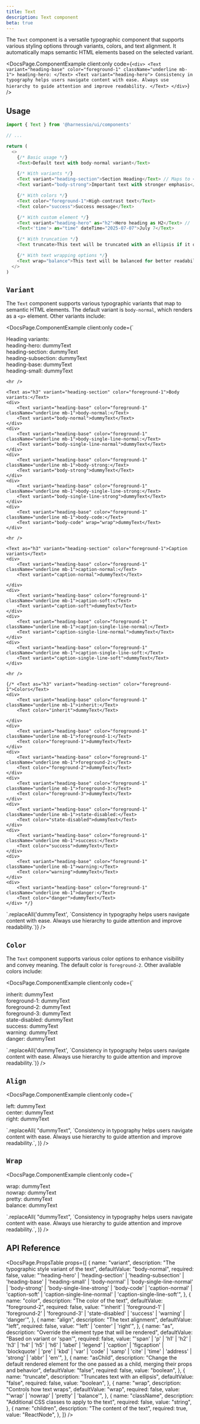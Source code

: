 ```yaml
---
title: Text
description: Text component
beta: true
---
```


The `Text` component is a versatile typographic component that supports various styling options through variants, colors, and text alignment. It automatically maps semantic HTML elements based on the selected variant.


<DocsPage.ComponentExample
  client:only
  code={`
    <div>
        <Text variant="heading-base" color="foreground-1" className="underline mb-1">
            heading-hero:
        </Text>
        <Text variant="heading-hero">
            Consistency in typography helps users navigate content with ease. Always use hierarchy to guide attention and improve readability.
        </Text>
    </div>
`}
/>

## Usage

```typescript jsx
import { Text } from '@harnessio/ui/components'

// ...

return (
  <>
    {/* Basic usage */}
    <Text>Default text with body-normal variant</Text>

    {/* With variants */}
    <Text variant="heading-section">Section Heading</Text> // Maps to <h2>
    <Text variant="body-strong">Important text with stronger emphasis</Text>

    {/* With colors */}
    <Text color="foreground-1">High-contrast text</Text>
    <Text color="success">Success message</Text>

    {/* With custom element */}
    <Text variant="heading-hero" as="h2">Hero heading as H2</Text> //  <h1> => <h2>
    <Text<'time'> as="time" dateTime="2025-07-07">July 7</Text>

    {/* With truncation */}
    <Text truncate>This text will be truncated with an ellipsis if it overflows</Text>

    {/* With text wrapping options */}
    <Text wrap="balance">This text will be balanced for better readability</Text>
  </>
)
```

## `Variant`

The `Text` component supports various typographic variants that map to semantic HTML elements.
The default variant is `body-normal`, which renders as a `<p>` element. Other variants include:

<DocsPage.ComponentExample
  client:only
  code={`<div className="grid gap-4">
    <Text as="h3" variant="heading-section" color="foreground-1">Heading variants:</Text>
    <div>
        <Text variant="heading-base" color="foreground-1" className="underline mb-1">heading-hero:</Text>
        <Text variant="heading-hero">dummyText</Text>
    </div>
    <div>
        <Text variant="heading-base" color="foreground-1" className="underline mb-1">heading-section:</Text>
        <Text variant="heading-section">dummyText</Text>
    </div>
    <div>
        <Text variant="heading-base" color="foreground-1" className="underline mb-1">heading-subsection:</Text>
        <Text variant="heading-subsection">dummyText</Text>
    </div>
    <div>
        <Text variant="heading-base" color="foreground-1" className="underline mb-1">heading-base:</Text>
        <Text variant="heading-base">dummyText</Text>
    </div>
    <div>
        <Text variant="heading-base" color="foreground-1" className="underline mb-1">heading-small:</Text>
        <Text variant="heading-small">dummyText</Text>
    </div>

    <hr />

    <Text as="h3" variant="heading-section" color="foreground-1">Body variants:</Text>
    <div>
        <Text variant="heading-base" color="foreground-1" className="underline mb-1">body-normal:</Text>
        <Text variant="body-normal">dummyText</Text>
    </div>
    <div>
        <Text variant="heading-base" color="foreground-1" className="underline mb-1">body-single-line-normal:</Text>
        <Text variant="body-single-line-normal">dummyText</Text>
    </div>
    <div>
        <Text variant="heading-base" color="foreground-1" className="underline mb-1">body-strong:</Text>
        <Text variant="body-strong">dummyText</Text>
    </div>
    <div>
        <Text variant="heading-base" color="foreground-1" className="underline mb-1">body-single-line-strong:</Text>
        <Text variant="body-single-line-strong">dummyText</Text>
    </div>
    <div>
        <Text variant="heading-base" color="foreground-1" className="underline mb-1">body-code:</Text>
        <Text variant="body-code" wrap="wrap">dummyText</Text>
    </div>

    <hr />

    <Text as="h3" variant="heading-section" color="foreground-1">Caption variants</Text>
    <div>
        <Text variant="heading-base" color="foreground-1" className="underline mb-1">caption-normal:</Text>
        <Text variant="caption-normal">dummyText</Text>

    </div>
    <div>
        <Text variant="heading-base" color="foreground-1" className="underline mb-1">caption-soft:</Text>
        <Text variant="caption-soft">dummyText</Text>
    </div>
    <div>
        <Text variant="heading-base" color="foreground-1" className="underline mb-1">caption-single-line-normal:</Text>
        <Text variant="caption-single-line-normal">dummyText</Text>
    </div>
    <div>
        <Text variant="heading-base" color="foreground-1" className="underline mb-1">caption-single-line-soft:</Text>
        <Text variant="caption-single-line-soft">dummyText</Text>
    </div>

    <hr />

    {/* <Text as="h3" variant="heading-section" color="foreground-1">Colors</Text>
    <div>
        <Text variant="heading-base" color="foreground-1" className="underline mb-1">inherit:</Text>
        <Text color="inherit">dummyText</Text>

    </div>
    <div>
        <Text variant="heading-base" color="foreground-1" className="underline mb-1">foreground-1:</Text>
        <Text color="foreground-1">dummyText</Text>
    </div>
    <div>
        <Text variant="heading-base" color="foreground-1" className="underline mb-1">foreground-2:</Text>
        <Text color="foreground-2">dummyText</Text>
    </div>
    <div>
        <Text variant="heading-base" color="foreground-1" className="underline mb-1">foreground-3:</Text>
        <Text color="foreground-3">dummyText</Text>
    </div>
    <div>
        <Text variant="heading-base" color="foreground-1" className="underline mb-1">state-disabled:</Text>
        <Text color="state-disabled">dummyText</Text>
    </div>
    <div>
        <Text variant="heading-base" color="foreground-1" className="underline mb-1">success:</Text>
        <Text color="success">dummyText</Text>
    </div>
    <div>
        <Text variant="heading-base" color="foreground-1" className="underline mb-1">warning:</Text>
        <Text color="warning">dummyText</Text>
    </div>
    <div>
        <Text variant="heading-base" color="foreground-1" className="underline mb-1">danger:</Text>
        <Text color="danger">dummyText</Text>
    </div> */}

</div>`.replaceAll('dummyText', `Consistency in typography helps users navigate content with ease. Always use hierarchy to guide attention and improve readability.`)}
/>

## `Color`

The `Text` component supports various color options to enhance visibility and convey meaning. The default color is `foreground-2`. Other available colors include:

<DocsPage.ComponentExample
  client:only
  code={`<div className="grid gap-4">
    <div>
        <Text variant="heading-base" color="foreground-1" className="underline mb-1">inherit:</Text>
        <Text color="inherit">dummyText</Text>
    </div>
    <div>
        <Text variant="heading-base" color="foreground-1" className="underline mb-1">foreground-1:</Text>
        <Text color="foreground-1">dummyText</Text>
    </div>
    <div>
        <Text variant="heading-base" color="foreground-1" className="underline mb-1">foreground-2:</Text>
        <Text color="foreground-2">dummyText</Text>
    </div>
    <div>
        <Text variant="heading-base" color="foreground-1" className="underline mb-1">foreground-3:</Text>
        <Text color="foreground-3">dummyText</Text>
    </div>
    <div>
        <Text variant="heading-base" color="foreground-1" className="underline mb-1">state-disabled:</Text>
        <Text color="state-disabled">dummyText</Text>
    </div>
    <div>
        <Text variant="heading-base" color="foreground-1" className="underline mb-1">success:</Text>
        <Text color="success">dummyText</Text>
    </div>
    <div>
        <Text variant="heading-base" color="foreground-1" className="underline mb-1">warning:</Text>
        <Text color="warning">dummyText</Text>
    </div>
    <div>
        <Text variant="heading-base" color="foreground-1" className="underline mb-1">danger:</Text>
        <Text color="danger">dummyText</Text>
    </div>

</div>`.replaceAll('dummyText', `Consistency in typography helps users navigate content with ease. Always use hierarchy to guide attention and improve readability.`)}
/>

## `Align`

<DocsPage.ComponentExample
  client:only
  code={`<div className="grid gap-4">
    <div>
        <Text variant="heading-base" color="foreground-1" className="underline mb-1">left:</Text>
        <Text align="left">dummyText</Text>
    </div>
    <div>
        <Text variant="heading-base" color="foreground-1" className="underline mb-1">center:</Text>
        <Text align="center">dummyText</Text>
    </div>
    <div>
        <Text variant="heading-base" color="foreground-1" className="underline mb-1">right:</Text>
        <Text align="right">dummyText</Text>
    </div>
</div>`.replaceAll(
    "dummyText",
    `Consistency in typography helps users navigate content with ease. Always use hierarchy to guide attention and improve readability.`,
  )}
/>

## `Wrap`

<DocsPage.ComponentExample
  client:only
  code={`<div className="grid gap-4">
    <div className="max-w-[400px]">
        <Text variant="heading-base" color="foreground-1" className="underline mb-1">wrap:</Text>
        <Text wrap="wrap">dummyText</Text>
    </div>
    <div className="max-w-[400px]">
        <Text variant="heading-base" color="foreground-1" className="underline mb-1">nowrap:</Text>
        <Text wrap="nowrap">dummyText</Text>
    </div>
    <div className="max-w-[400px]">
        <Text variant="heading-base" color="foreground-1" className="underline mb-1">pretty:</Text>
        <Text wrap="pretty">dummyText</Text>
    </div>
    <div className="max-w-[400px]">
        <Text variant="heading-base" color="foreground-1" className="underline mb-1">balance:</Text>
        <Text wrap="balance">dummyText</Text>
    </div>
</div>`.replaceAll(
    "dummyText",
    `Consistency in typography helps users navigate content with ease. Always use hierarchy to guide attention and improve readability.`,
  )}
/>

## API Reference

<DocsPage.PropsTable
  props={[
    {
      name: "variant",
      description: "The typographic style variant of the text",
      defaultValue: "body-normal",
      required: false,
      value:
        "'heading-hero' | 'heading-section' | 'heading-subsection' | 'heading-base' | 'heading-small' | 'body-normal' | 'body-single-line-normal' | 'body-strong' | 'body-single-line-strong' | 'body-code' | 'caption-normal' | 'caption-soft' | 'caption-single-line-normal' | 'caption-single-line-soft'",
    },
    {
      name: "color",
      description: "The color of the text",
      defaultValue: "foreground-2",
      required: false,
      value:
        "'inherit' | 'foreground-1' | 'foreground-2' | 'foreground-3' | 'state-disabled' | 'success' | 'warning' | 'danger'",
    },
    {
      name: "align",
      description: "The text alignment",
      defaultValue: "left",
      required: false,
      value: "'left' | 'center' | 'right'",
    },
    {
      name: "as",
      description: "Override the element type that will be rendered",
      defaultValue: "Based on variant or 'span'",
      required: false,
      value:
        "'span' | 'p' | 'h1' | 'h2' | 'h3' | 'h4' | 'h5' | 'h6' | 'label' | 'legend' | 'caption' | 'figcaption' | 'blockquote' | 'pre' | 'kbd' | 'var' | 'code' | 'samp' | 'cite' | 'time' | 'address' | 'strong' | 'abbr' | 'em'",
    },
    {
      name: "asChild",
      description:
        "Change the default rendered element for the one passed as a child, merging their props and behavior",
      defaultValue: "false",
      required: false,
      value: "boolean",
    },
    {
      name: "truncate",
      description: "Truncates text with an ellipsis",
      defaultValue: "false",
      required: false,
      value: "boolean",
    },
    {
      name: "wrap",
      description: "Controls how text wraps",
      defaultValue: "wrap",
      required: false,
      value: "'wrap' | 'nowrap' | 'pretty' | 'balance'",
    },
    {
      name: "className",
      description: "Additional CSS classes to apply to the text",
      required: false,
      value: "string",
    },
    {
      name: "children",
      description: "The content of the text",
      required: true,
      value: "ReactNode",
    },
  ]}
/>
